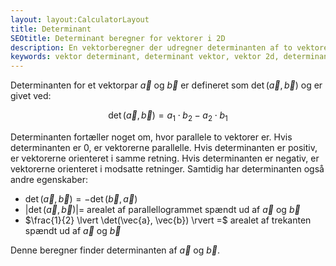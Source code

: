 ```yaml
---
layout: layout:CalculatorLayout
title: Determinant
SEOtitle: Determinant beregner for vektorer i 2D
description: En vektorberegner der udregner determinanten af to vektorer i 2D
keywords: vektor determinant, determinant vektor, vektor 2d, determinant 2d vektor
---
```



Determinanten for et vektorpar $\vec{a}$ og $\vec{b}$ er defineret som $\det(\vec{a}, \vec{b})$ og er givet ved:

$$
\det(\vec{a},\vec{b}) = a_{1} \cdot b_{2} - a_{2} \cdot b_{1}
$$

Determinanten fortæller noget om, hvor parallele to vektorer er. Hvis determinanten er 0, er vektorerne parallelle. Hvis determinanten er positiv, er vektorerne orienteret i samme retning. Hvis determinanten er negativ, er vektorerne orienteret i modsatte retninger. Samtidig har determinanten også andre egenskaber:

- $\det(\vec{a}, \vec{b}) = -\det(\vec{b}, \vec{a})$
- $\lvert \det(\vec{a}, \vec{b}) \rvert =$ arealet af parallellogrammet spændt ud af $\vec{a}$ og $\vec{b}$
- $\frac{1}{2} \lvert \det(\vec{a}, \vec{b}) \rvert =$ arealet af trekanten spændt ud af $\vec{a}$ og $\vec{b}$

Denne beregner finder determinanten af $\vec{a}$ og $\vec{b}$.

<Calculator client:only />
